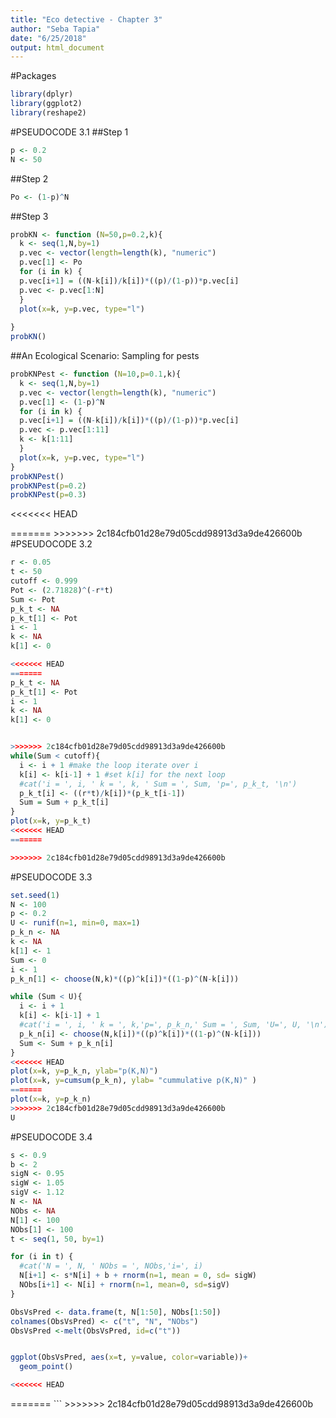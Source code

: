 ```yaml
---
title: "Eco detective - Chapter 3"
author: "Seba Tapia"
date: "6/25/2018"
output: html_document
---
```

#Packages
```r
library(dplyr)
library(ggplot2)
library(reshape2)
```
#PSEUDOCODE 3.1
##Step 1
```r
p <- 0.2
N <- 50
```
##Step 2

```r
Po <- (1-p)^N
```

##Step 3
```r
probKN <- function (N=50,p=0.2,k){
  k <- seq(1,N,by=1)
  p.vec <- vector(length=length(k), "numeric")
  p.vec[1] <- Po
  for (i in k) {
  p.vec[i+1] = ((N-k[i])/k[i])*((p)/(1-p))*p.vec[i]
  p.vec <- p.vec[1:N]
  }
  plot(x=k, y=p.vec, type="l")
  
}
probKN()
```

##An Ecological Scenario: Sampling for pests
```r
probKNPest <- function (N=10,p=0.1,k){
  k <- seq(1,N,by=1)
  p.vec <- vector(length=length(k), "numeric")
  p.vec[1] <- (1-p)^N
  for (i in k) {
  p.vec[i+1] = ((N-k[i])/k[i])*((p)/(1-p))*p.vec[i]
  p.vec <- p.vec[1:11]
  k <- k[1:11]
  }
  plot(x=k, y=p.vec, type="l")
}
probKNPest()
probKNPest(p=0.2)
probKNPest(p=0.3)
```

<<<<<<< HEAD

=======
>>>>>>> 2c184cfb01d28e79d05cdd98913d3a9de426600b
#PSEUDOCODE 3.2 
```r
r <- 0.05
t <- 50
cutoff <- 0.999
Pot <- (2.71828)^(-r*t)
Sum <- Pot
p_k_t <- NA
p_k_t[1] <- Pot
i <- 1
k <- NA
k[1] <- 0

<<<<<<< HEAD
=======
p_k_t <- NA
p_k_t[1] <- Pot
i <- 1
k <- NA
k[1] <- 0


>>>>>>> 2c184cfb01d28e79d05cdd98913d3a9de426600b
while(Sum < cutoff){
  i <- i + 1 #make the loop iterate over i
  k[i] <- k[i-1] + 1 #set k[i] for the next loop
  #cat('i = ', i, ' k = ', k, ' Sum = ', Sum, 'p=', p_k_t, '\n')
  p_k_t[i] <- ((r*t)/k[i])*(p_k_t[i-1])
  Sum = Sum + p_k_t[i]
}
plot(x=k, y=p_k_t)
<<<<<<< HEAD
=======

>>>>>>> 2c184cfb01d28e79d05cdd98913d3a9de426600b
```

#PSEUDOCODE 3.3
```r
set.seed(1)
N <- 100
p <- 0.2
U <- runif(n=1, min=0, max=1)
p_k_n <- NA
k <- NA
k[1] <- 1
Sum <- 0
i <- 1
p_k_n[1] <- choose(N,k)*((p)^k[i])*((1-p)^(N-k[i]))

while (Sum < U){
  i <- i + 1
  k[i] <- k[i-1] + 1
  #cat('i = ', i, ' k = ', k,'p=', p_k_n,' Sum = ', Sum, 'U=', U, '\n')
  p_k_n[i] <- choose(N,k[i])*((p)^k[i])*((1-p)^(N-k[i]))
  Sum <- Sum + p_k_n[i]
}
<<<<<<< HEAD
plot(x=k, y=p_k_n, ylab="p(K,N)")
plot(x=k, y=cumsum(p_k_n), ylab= "cummulative p(K,N)" )
=======
plot(x=k, y=p_k_n)
>>>>>>> 2c184cfb01d28e79d05cdd98913d3a9de426600b
U
```

#PSEUDOCODE 3.4
```r
s <- 0.9
b <- 2
sigN <- 0.95
sigW <- 1.05
sigV <- 1.12
N <- NA
NObs <- NA
N[1] <- 100
NObs[1] <- 100
t <- seq(1, 50, by=1)

for (i in t) {
  #cat('N = ', N, ' NObs = ', NObs,'i=', i)
  N[i+1] <- s*N[i] + b + rnorm(n=1, mean = 0, sd= sigW)
  NObs[i+1] <- N[i] + rnorm(n=1, mean=0, sd=sigV) 
}

ObsVsPred <- data.frame(t, N[1:50], NObs[1:50])
colnames(ObsVsPred) <- c("t", "N", "NObs")
ObsVsPred <-melt(ObsVsPred, id=c("t"))


ggplot(ObsVsPred, aes(x=t, y=value, color=variable))+
  geom_point()

<<<<<<< HEAD
```
=======
 ```
>>>>>>> 2c184cfb01d28e79d05cdd98913d3a9de426600b
